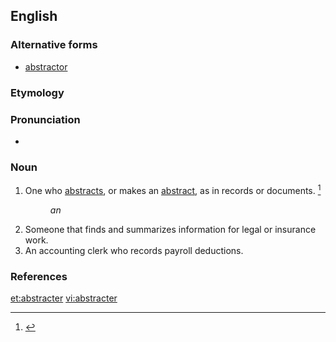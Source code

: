 ==English==

===Alternative forms===
* [[abstractor]]

===Etymology===
{{suffix|abstract|er}}

===Pronunciation===
* {{a|US}} {{IPA|/æbˈstɹkæ.tɚ/}}

===Noun===
{{en-noun}}

# One who [[abstract]]s, or makes an [[abstract]], as in records or documents. {{defdate|First attested in the late 17<sup>th</sup> century.}}<ref name=SOED>{{R:SOED5|page=10}}</ref>
#: ''an {{w|abstractor of title}}''
# Someone that finds and summarizes information for legal or insurance work.
# An accounting clerk who records payroll deductions.

===References===
<references/>

[[et:abstracter]]
[[vi:abstracter]]